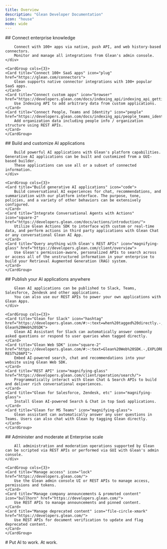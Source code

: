 ```yaml
---
title: Overview
description: "Glean Developer Documentation"
icon: "house"
mode: wide
---
```


<div class="flex flex-col gap-8">
<section>
    <div class="text-center">
        ## Connect enterprise knowledge

        Connect with 100+ apps via native, push API, and web history-based connectors.
        Monitor and manage all integrations from Glean's admin console.
    </div>

    <CardGroup cols={3}>
    <Card title="Connect 100+ SaaS apps" icon="plug" href="https://glean.com/connectors">
        Glean supports native connector integrations with 100+ popular SaaS apps.
    </Card>
    <Card title="Connect custom apps" icon="browser" href="https://developers.glean.com/docs/indexing_api/indexing_api_getting_started/">
        Use Indexing API to add arbitrary data from custom applications.
    </Card>
    <Card title="Connect People, Teams and Identity" icon="people" href="https://developers.glean.com/docs/indexing_api/people_teams_identity/">
        Add organization data including people info / organization structure using REST APIs.
    </Card>
    </CardGroup>
</section>

<section>
    <div class="text-center">
        ## Build and customize AI applications

        Build powerful AI applications with Glean's platform capabilities. Generative AI applications can be built and customized from a GUI-based builder.
        These applications can use all or a subset of connected information.
    </div>

    <CardGroup cols={3}>
    <Card title="Build generative AI applications" icon="code">
        Build conversational AI experiences for chat, recommendations, and summarization with our platform interface. The purpose, tone, policies, and a variety of other behaviors can be extensively configured.
    </Card>
    <Card title="Integrate Conversational Agents with Actions" icon="square-2" href="https://developers.glean.com/docs/actions/introduction/">
        Utilize Glean Actions SDK to interface with custom or real-time data, and perform actions in third party applications with Glean Chat or any conversational Glean AI App.
    </Card>
    <Card title="Query anything with Glean's REST APIs" icon="magnifying-glass" href="https://developers.glean.com/client/overview">
        Use Glean's permission-aware, personalized APIs to search across or access all of the unstructured information in your enterprise to build your Retrieval Augmented Generation (RAG) system.
    </Card>
    </CardGroup>
</section>

<section>
    <div class="text-center">
        ## Publish your AI applications anywhere

        Glean AI applications can be published to Slack, Teams, Salesforce, Zendesk and other applications.
        You can also use our REST APIs to power your own applications with Glean Apps.
    </div>

    <CardGroup cols={3}>
    <Card title="Glean for Slack" icon="hashtag" href="https://developers.glean.com/#:~:text=when%20tagged%20directly.-,EXPLORE,-Glean%20Web%20SDK">
        Glean AI Assistant for Slack can automatically answer commonly asked questions or respond to user queries when tagged directly.
    </Card>
    <Card title="Glean Web SDK" icon="square-2" href="https://developers.glean.com/#:~:text=Glean%20Web%20SDK.-,EXPLORE,-REST%20API">
        Embed AI-powered search, chat and recommendations into your website using Glean Web SDK.
    </Card>
    <Card title="REST API" icon="magnifying-glass" href="https://developers.glean.com/client/operation/search/">
        Programmatically interact with Glean Chat & Search APIs to build and deliver rich conversational experiences.
    </Card>
    <Card title="Glean for Salesforce, Zendesk, etc" icon="magnifying-glass">
        Install Glean AI-powered Search & Chat in top SaaS applications.
    </Card>
    <Card title="Glean for MS Teams" icon="magnifying-glass">
        Glean assistant can automatically answer any user questions in Teams. Users can also chat with Glean by tagging Glean directly.
    </Card>
    </CardGroup>
</section>

<section>
    <div class="text-center">
        ## Administer and moderate at Enterprise scale

        All administration and moderation operations supported by Glean can be scripted via REST APIs or performed via GUI with Glean's admin console.
    </div>

    <CardGroup cols={3}>
    <Card title="Manage access" icon="lock" href="https://developers.glean.com/">
        Use the Glean admin console UI or REST APIs to manage access, permissions and tokens.
    </Card>
    <Card title="Manage company announcements & promoted content" icon="bullhorn" href="https://developers.glean.com/">
        Use REST APIs to manage announcements and pinned content.
    </Card>
    <Card title="Manage deprecated content" icon="file-circle-xmark" href="https://developers.glean.com/">
        Use REST APIs for document verification to update and flag deprecated content.
    </Card>
    </CardGroup>
</section>

<section class="glean-background">
    # Put AI to work. At work.
</section>
</div>